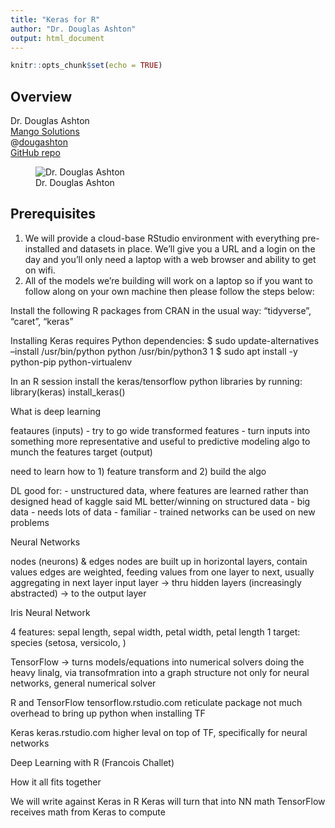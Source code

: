 ```yaml
---
title: "Keras for R"
author: "Dr. Douglas Ashton"
output: html_document
---
```


```r
knitr::opts_chunk$set(echo = TRUE)
```

## Overview

<div class="row">

<div class="col-md-6">
Dr. Douglas Ashton  
[Mango Solutions](https://www.mango-solutions.com/)  
@[dougashton](https://twitter.com/dougashton)  
[GitHub repo](https://github.com/mangothecat/keras-workshop)  
</div>

<div class="col-md-6">
![Dr. Douglas Ashton](images/resized/ashton_150.jpg)
</div>

</div>

## Prerequisites

1. We will provide a cloud-base RStudio environment with everything pre-installed and datasets in place. We'll give you a URL and a login on the day and you'll only need a laptop with a web browser and ability to get on wifi.
2. All of the models we're building will work on a laptop so if you want to follow along on your own machine then please follow the steps below:

Install the following R packages from CRAN in the usual way: "tidyverse", "caret", "keras"

Installing Keras requires Python dependencies:
$ sudo update-alternatives --install /usr/bin/python python /usr/bin/python3 1
$ sudo apt install -y python-pip python-virtualenv

In an R session install the keras/tensorflow python libraries by running:
library(keras)
install_keras()





What is deep learning

feataures (inputs) - try to go wide
transformed features - turn inputs into something more representative and useful to predictive modeling
algo to munch the features
target (output)

need to learn how to 1) feature transform and 2) build the algo

DL good for:
  - unstructured data, where features are learned rather than designed
    head of kaggle said ML better/winning on structured data
  - big data - needs lots of data
  - familiar - trained networks can be used on new problems

Neural Networks

nodes (neurons) & edges
nodes are built up in horizontal layers, contain values
edges are weighted, feeding values from one layer to next, usually aggregating in next layer
input layer -> thru hidden layers (increasingly abstracted) -> to the output layer

Iris Neural Network

4 features: sepal length, sepal width, petal width, petal length
1 target: species (setosa, versicolo, )

TensorFlow -> turns models/equations into numerical solvers doing the heavy linalg, via transofmration into a graph structure
  not only for neural networks, general numerical solver

R and TensorFlow
  tensorflow.rstudio.com
  reticulate package
  not much overhead to bring up python when installing TF

Keras
  keras.rstudio.com
  higher leval on top of TF, specifically for neural networks

Deep Learning with R (Francois Challet)


How it all fits together

We will write against Keras in R
Keras will turn that into NN math
TensorFlow receives math from Keras to compute


